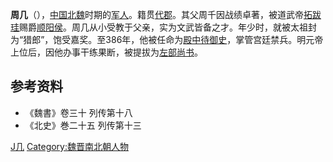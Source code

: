 '''周几'''（{{bd|?||426年|catIdx=Liu,刘}}），[[中国|中国]][[北魏|北魏]]时期的[[军人|军人]]。籍贯[[代郡|代郡]]。其父周千因战绩卓著，被道武帝[[拓跋珪|拓跋珪]]赐爵[[顺阳侯|顺阳侯]]。周几从小受教于父亲，实为文武皆备之才。年少时，就被太祖封为“猎郎”，饱受嘉奖。至386年，他被任命为[[殿中待御史|殿中待御史]]，掌管宫廷禁兵。明元帝上位后，因他办事干练果断，被提拔为[[左部尚书|左部尚书]]。

==参考资料==
*《魏書》卷三十 列传第十八
*《北史》巻二十五 列传第十三

[[Category:周姓|J几]]
[[Category:魏晋南北朝人物|Category:魏晋南北朝人物]]